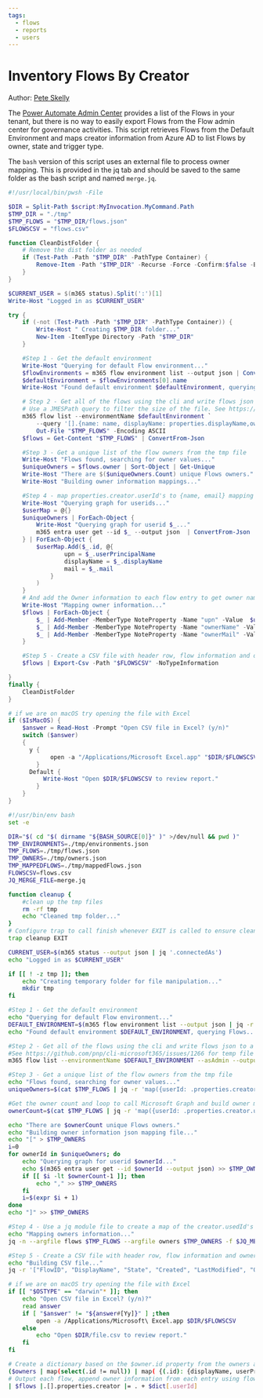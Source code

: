 ```yaml
---
tags:  
  - flows
  - reports
  - users
---
```



# Inventory Flows By Creator  

Author: [Pete Skelly](https://peteskelly.com/lightweight-reports-using-the-office-365-cli-and-jq/)

The [Power Automate Admin Center](https://admin.flow.microsoft.com) provides a list of the Flows in your tenant, but there is no way to easily export Flows from the Flow admin center for governance activities. This script retrieves Flows from the Default Environment and maps creator information from Azure AD to list Flows by owner, state and trigger type.

The `bash` version of this script uses an external file to process owner mapping. This is provided in the jq tab and should be saved to the same folder as the bash script and named `merge.jq`.

<Tabs>
  <TabItem value="PowerShell">

  ```powershell
  #!/usr/local/bin/pwsh -File

  $DIR = Split-Path $script:MyInvocation.MyCommand.Path
  $TMP_DIR = "./tmp"
  $TMP_FLOWS = "$TMP_DIR/flows.json"
  $FLOWSCSV = "flows.csv"

  function CleanDistFolder {
      # Remove the dist folder as needed
      if (Test-Path -Path "$TMP_DIR" -PathType Container) {
          Remove-Item -Path "$TMP_DIR" -Recurse -Force -Confirm:$false -ErrorAction SilentlyContinue
      }
  }

  $CURRENT_USER = $(m365 status).Split(':')[1]
  Write-Host "Logged in as $CURRENT_USER"

  try {
      if (-not (Test-Path -Path "$TMP_DIR" -PathType Container)) {
          Write-Host " Creating $TMP_DIR folder..."
          New-Item -ItemType Directory -Path "$TMP_DIR"
      }

      #Step 1 - Get the default environment
      Write-Host "Querying for default Flow environment..."
      $flowEnvironments = m365 flow environment list --output json | ConvertFrom-Json
      $defaultEnvironment = $flowEnvironments[0].name
      Write-Host "Found default environment $defaultEnvironment, querying Flows..."

      # Step 2 - Get all of the flows using the cli and write flows json to a tmp file 
      # Use a JMESPath query to filter the size of the file. See https://github.com/pnp/cli-microsoft365/issues/1266
      m365 flow list --environmentName $defaultEnvironment `
          --query '[].{name: name, displayName: properties.displayName,owner: properties.creator.userId, state: properties.state, created: properties.createdTime, lastModified: properties.lastModifiedTime, trigger: properties.definitionSummary.triggers[0].swaggerOperationId,  triggerType: properties.definitionSummary.triggers[0].type }' --asAdmin --output json |
          Out-File "$TMP_FLOWS" -Encoding ASCII
      $flows = Get-Content "$TMP_FLOWS" | ConvertFrom-Json

      #Step 3 - Get a unique list of the flow owners from the tmp file
      Write-Host "Flows found, searching for owner values..."
      $uniqueOwners = $flows.owner | Sort-Object | Get-Unique
      Write-Host "There are $($uniqueOwners.Count) unique Flows owners."
      Write-Host "Building owner information mappings..."

      #Step 4 - map properties.creator.userId's to {name, email} mapping hashtable
      Write-Host "Querying graph for userids..."
      $userMap = @{}
      $uniqueOwners | ForEach-Object {
          Write-Host "Querying graph for userid $_..."
          m365 entra user get --id $_ --output json  | ConvertFrom-Json
      } | ForEach-Object {
          $userMap.Add($_.id, @{
                  upn = $_.userPrincipalName
                  displayName = $_.displayName
                  mail = $_.mail
              }
          )
      }
      # And add the Owner information to each flow entry to get owner name and email  
      Write-Host "Mapping owner information..."
      $flows | ForEach-Object {
          $_ | Add-Member -MemberType NoteProperty -Name "upn" -Value  $userMap[$_.owner].upn
          $_ | Add-Member -MemberType NoteProperty -Name "ownerName" -Value  $userMap[$_.owner].displayName
          $_ | Add-Member -MemberType NoteProperty -Name "ownerMail" -Value  $userMap[$_.owner].mail
      }

      #Step 5 - Create a CSV file with header row, flow information and owner email
      $flows | Export-Csv -Path "$FLOWSCSV" -NoTypeInformation

  }
  finally {
      CleanDistFolder
  }

  # if we are on macOS try opening the file with Excel
  if ($IsMacOS) {
      $answer = Read-Host -Prompt "Open CSV file in Excel? (y/n)"
      switch ($answer)
      {
        y {
              open -a "/Applications/Microsoft Excel.app" "$DIR/$FLOWSCSV"
          }
        Default {
            Write-Host "Open $DIR/$FLOWSCSV to review report."
          }
      }
  }
  ```

  </TabItem>
  <TabItem value="Bash">

  ```bash
  #!/usr/bin/env bash
  set -e

  DIR="$( cd "$( dirname "${BASH_SOURCE[0]}" )" >/dev/null && pwd )"
  TMP_ENVIRONMENTS=./tmp/environments.json
  TMP_FLOWS=./tmp/flows.json
  TMP_OWNERS=./tmp/owners.json
  TMP_MAPPEDFLOWS=./tmp/mappedFlows.json
  FLOWSCSV=flows.csv
  JQ_MERGE_FILE=merge.jq

  function cleanup {
      #clean up the tmp files
      rm -rf tmp
      echo "Cleaned tmp folder..."
  }
  # Configure trap to call finish whenever EXIT is called to ensure cleanup of tmp
  trap cleanup EXIT

  CURRENT_USER=$(m365 status --output json | jq '.connectedAs')
  echo "Logged in as $CURRENT_USER"

  if [[ ! -z tmp ]]; then
      echo "Creating temporary folder for file manipulation..."
      mkdir tmp
  fi

  #Step 1 - Get the default environment
  echo "Querying for default Flow environment..."
  DEFAULT_ENVIRONMENT=$(m365 flow environment list --output json | jq -r '.[] | select(.name | contains("'"Default"'")) | .name')
  echo "Found default environment $DEFAULT_ENVIRONMENT, querying Flows..."

  #Step 2 - Get all of the flows using the cli and write flows json to a tmp file
  #See https://github.com/pnp/cli-microsoft365/issues/1266 for temp file usage reason
  m365 flow list --environmentName $DEFAULT_ENVIRONMENT --asAdmin --output json > $TMP_FLOWS

  #Step 3 - Get a unique list of the flow owners from the tmp file
  echo "Flows found, searching for owner values..."
  uniqueOwners=$(cat $TMP_FLOWS | jq -r 'map({userId: .properties.creator.userId}) | unique | .[] | .userId') 

  #Get the owner count and loop to call Microsoft Graph and build owner mapping file  
  ownerCount=$(cat $TMP_FLOWS | jq -r 'map({userId: .properties.creator.userId}) | unique | length') 

  echo "There are $ownerCount unique Flows owners."
  echo "Building owner information json mapping file..."
  echo "[" > $TMP_OWNERS  
  i=0
  for ownerId in $uniqueOwners; do
      echo "Querying graph for userid $ownerId..."
      echo $(m365 entra user get --id $ownerId --output json) >> $TMP_OWNERS
      if [[ $i -lt $ownerCount-1 ]]; then
          echo "," >> $TMP_OWNERS
      fi
      i=$(expr $i + 1)  
  done
  echo "]" >> $TMP_OWNERS  

  #Step 4 - Use a jq module file to create a map of the creator.usedId's to {name, email}
  echo "Mapping owners information..."
  jq -n --argfile flows $TMP_FLOWS --argfile owners $TMP_OWNERS -f $JQ_MERGE_FILE >> $TMP_MAPPEDFLOWS

  #Step 5 - Create a CSV file with header row, flow information and owner email
  echo "Building CSV file..."
  jq -r '["FlowID", "DisplayName", "State", "Created", "LastModified", "Owner", "OwnerName", "OwnerMail", "Upn", "Trigger", "TriggerType"], (.[] | [.name, .properties.displayName, .properties.state, .properties.createdTime, .properties.lastModifiedTime, .properties.creator.userId, .properties.creator.displayName, .properties.creator.mail, .properties.creator.userPrincipalName, .properties.definitionSummary.triggers[0].swaggerOperationId, .properties.definitionSummary.triggers[0].type]) | @csv' $TMP_MAPPEDFLOWS > $FLOWSCSV

  # if we are on macOS try opening the file with Excel
  if [[ "$OSTYPE" == "darwin"* ]]; then
      echo "Open CSV file in Excel? (y/n)?"
      read answer
      if [ "$answer" != "${answer#[Yy]}" ] ;then
          open -a /Applications/Microsoft\ Excel.app $DIR/$FLOWSCSV
      else
          echo "Open $DIR/file.csv to review report."
      fi
  fi
  ```

  </TabItem>
  <TabItem value="jq">

  ```bash
  # Create a dictionary based on the $owner.id property from the owners array parameter
  ($owners | map(select(.id != null)) | map( {(.id): {displayName, userPrincipalName, mail}}) | add) as $dict
  # Output each flow, append owner information from each entry using flow creator.userId property as the key
  | $flows |.[].properties.creator |= . + $dict[.userId]
  ```

  </TabItem>
</Tabs>

